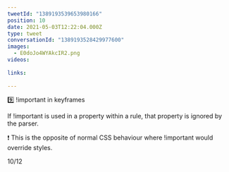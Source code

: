 ```yaml
---
tweetId: "1389193539653980166"
position: 10
date: 2021-05-03T12:22:04.000Z
type: tweet
conversationId: "1389193528429977600"
images:
  - E0doJo4WYAkcIR2.png
videos:
  
links:
  
---
```

9️⃣ !important in keyframes

If !important is used in a property within a rule, that property is ignored by the parser.

❗ This is the opposite of normal CSS behaviour where !important would override styles.

10/12 
